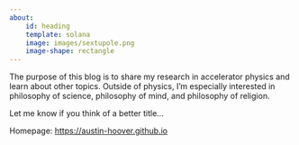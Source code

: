 ```yaml
---
about:
    id: heading
    template: solana
    image: images/sextupole.png
    image-shape: rectangle
---
```


:::{#heading}

The purpose of this blog is to share my research in accelerator physics and learn about other topics. Outside of physics, I'm especially interested in philosophy of science, philosophy of mind, and philosophy of religion.

Let me know if you think of a better title...

Homepage: [https://austin-hoover.github.io](https://austin-hoover.github.io)

:::


